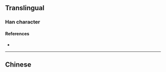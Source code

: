 {{also|氫}}
{{character info/new}}
==Translingual==

===Han character===
{{Han char|rn=84|rad=气|as=05|sn=9|four=|canj=ONNOM|ids=⿹气𢀖}}

====References====
* {{Han ref|kx=0599.111|hdz=32011.070|uh=6C22|ud=27682}}

----

==Chinese==
{{zh-see|氫}}